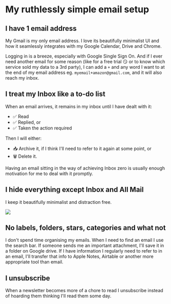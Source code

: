 
<Helmet>
  <title>My email setup | Alizeh Khan</title>
</Helmet>

# My ruthlessly simple email setup

<Container>

## I have 1 email address

My Gmail is my only email address. I love its beautifully minimalist UI and how it seamlessly integrates with my Google Calendar, Drive and Chrome.

Logging in is a breeze, especially with Google Single Sign On. And if I ever need another email for some reason (like for a free trial 😏 or to know which service sold my data to a 3rd party), I can add a `+` and any word I want to at the end of my email address eg. `myemail+amazon@gmail.com`, and it will also reach my inbox.

## I treat my Inbox like a to-do list

When an email arrives, it remains in my inbox until I have dealt with it:

- ✅ Read
- ✅ Replied, or
- ✅ Taken the action required

Then I will either:

- 📥 Archive it, if I think I'll need to refer to it again at some point, or
- 🗑 Delete it.

Having an email sitting in the way of achieving Inbox zero is usually enough motivation for me to deal with it promptly.

## I hide everything except Inbox and All Mail

I keep it beautifully minimalist and distraction free.

![](/assets/gmail.png)

## No labels, folders, stars, categories and what not

I don't spend time organising my emails. When I need to find an email I use the search bar. If someone sends me an important attachment, I'll save it in a folder on Google drive. If I have information I regularly need to refer to in an email, I'll transfer that info to Apple Notes, Airtable or another more appropriate tool than email.

## I unsubscribe

When a newsletter becomes more of a chore to read I unsubscribe instead of hoarding them thinking I'll read them some day.

</Container>
